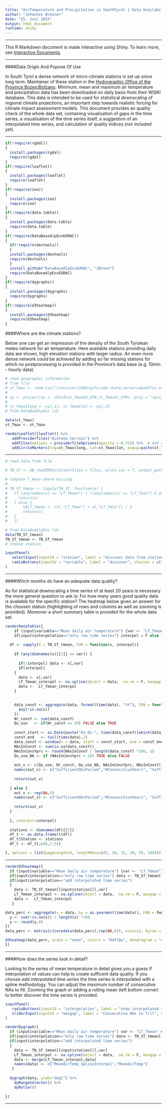 ```yaml
---
title: "AirTemperature and Precipitation in SouthTyrol | Data Availability and Quality"
author: "Johannes Brenner"
date: "25. Juni 2015"
output: html_document
runtime: shiny
---
```

  
***
  
This R Markdown document is made interactive using Shiny. To learn more, see [Interactive Documents](http://rmarkdown.rstudio.com/authoring_shiny.html).

***

####Data Origin And Pupose Of Use
 
In South Tyrol a dense network of micro-climate stations is set up since long term. Maintainer of these station in the [Hydrographic Office of the Province Bozen/Bolzano](http://www.provinz.bz.it/wetter/home.asp). Minimum, mean and maximum air temperature and precipitation data has been downloaded on daily basis from their WISKI database. This data is intended to be used for statistical downscaling of regional climate projections, an important step towards realistic forcing for climate impact assessment models.
This document provides an quality check of the whole data set, containing visualisation of gaps in the time series, a visualisation of the time series itself, a suggestion of an interpolated time series, and calculation of quality indices (not included yet).

*** 

```r
if(!require(rgdal)) 
{
  install.packages(rgdal)
  require(rgdal)
}
if(!require(leaflet)) 
{
  install.packages(leaflet)
  require(leaflet)
}
if(!require(zoo)) 
{
  install.packages(zoo)
  require(zoo)
}
if(!require(data.table)) 
{
  install.packages(data.table)
  require(data.table)
}
if(!require(DataBaseAlpEnvEURAC))
{
  if(!require(devtools))
  {
  install.packages(devtools)
  require(devtools)
  }
  install_github("DataBaseAlpEnvEURAC", "JBrenn")
  require(DataBaseAlpEnvEURAC)
}
if(!require(dygraphs))
{
  install.packages(dygraphs)
  require(dygraphs)
}
if(!require(d3heatmap))
{
  install.packages(d3heatmap)
  require(d3heatmap)
}
```

####Where are the climate stations?

Below one can get an impression of the density of the South Tyrolean meteo network for air temperature. Here available stations providing daily data are shown, high elevation stations with larger radius. An even more dense network could be achieved by adding so far missing stations for which no postprocessing is provided in the Province's data base (e.g. 10min - hourly data).

```r
# read geographic information
# from file 
# st_Tmax <- read.csv("/run/user/1000/gvfs/smb-share:server=abz02fst.eurac.edu,share=alpenv/Projekte/HiResAlp/06_Workspace/BrJ/02_data/WISKI/Stations_Tmax.csv")
# 
# xy <- project(xy =  cbind(st_Tmax$X_UTM,st_Tmax$Y_UTM), proj = "+proj=utm +zone=32 +ellps=WGS84 +units=m +no_defs", inv = T)
# 
# st_Tmax$long <- xy[,1]; st_Tmax$lat <- xy[,2]
# from DataBseAlpEnv lib

data(st_Tmax)
st_Tmax <- st_Tmax

renderLeaflet({leaflet() %>%
   addProviderTiles("Acetate.terrain") %>%
   addTiles(options = providerTileOptions(opacity = 0.75)) %>%  # Add default OpenStreetMap map tiles
   addCircleMarkers(lng=st_Tmax$long, lat=st_Tmax$lat, popup=paste(st_Tmax$NUMMER, st_Tmax$STATION_D, ", ",  st_Tmax$HOEHE, "m a.s.l"), radius = st_Tmax$HOEHE/100)})
```

***

```r
# read data from file

# TN_ST <- dB_readZRX2station(files = files, write_csv = T, output_path = "/run/user/1000/gvfs/smb-share:server=abz02fst.eurac.edu,share=alpenv/Projekte/HiResAlp/06_Workspace/BrJ/02_data/WISKI/SouthTyrol/csv/dailyData/", do.hourly = F, do.quality = F, chron = T, multivar = F)

# compute T_mean where missing
# 
# TN_ST_tmean <- lapply(TN_ST, function(x) {
#   if (any(names(x) == "LT_Tmean") | !(any(names(x) == "LT_Tmin") & any(names(x) == "LT_Tmax"))) {
#     return(x)
#   } else {
#       x$LT_Tmean <- (x[,"LT_Tmax"] + x[,"LT_Tmin"]) / 2
#       return(x)
#   }
#   })

# from DataBseAlpEnv lib
data(TN_ST_tmean)
TN_ST_tmean <- TN_ST_tmean
# choose station

inputPanel(
   selectInput(inputId = "station", label = "discover data from station", choices = names(TN_ST_tmean)),
   radioButtons(inputId = "variable", label = "discover", choices = c("Mean daily air temperature","Daily precipitation sums"), selected = "Mean daily air temperature", inline = FALSE)
)

```

***

####Which months do have an adequate data quality?

As for statistical downscaling a time series of at least 20 years is necessary the more general question to ask is: For how many years good quality data is available for the specific station? The heatmap below gives an answer for the choosen station (highlighting of rows and colomns as well as zooming is provided). Moreover a short summary table is provided for the whole data set.

```r

renderDataTable({
    if (input$variable=="Mean daily air temperature") {var <- "LT_Tmean"} else {var <- "N_1440"}
    if(input$interpolation=="only raw time series") interpol = F else interpol = T
    
  df <- sapply(X = TN_ST_tmean, FUN = function(x, interpol){
      
    if (any(dimnames(x)[[2]] == var)) {  
      
      if(!interpol) data <- x[,var]
      if(interpol)
    {
      data <- x[,var]
      LT_Tmean_interpol <- na.spline(object = data,  na.rm = F, maxgap = input$maxgap)
      data <-  LT_Tmean_interpol
    }
    

    data_consY <- aggregate(data, format(time(data), "%Y"), FUN = function(x) {
      any(!is.na(x))
    })
    Nr_consY <- sum(data_consY)
    Qu_use   <- if(Nr_consY <= 20) FALSE else TRUE
    
    consY_start <- as.Date(paste("01-01-", time(data_consY)[which(data_consY)[1]], sep=""), "%d-%m-%Y")
    consY_end   <- tail(time(data),1)
    data_consY <- window(x = data, start = consY_start, end = consY_end)
    NAsInConsY <- sum(is.na(data_consY))
    NAsInConsYprc <- round(NAsInConsY / length(data_consY) *100, 1)
    Qu_use_NA <- if (NAsInConsYprc < 10) TRUE else FALSE
    
    out_v <- c(Qu_use, Nr_consY, Qu_use_NA, NAsInConsYprc, NAsInConsY)
    names(out_v) <- c("SufficientObsPeriod","#ConsecutiveYears", "SufficientNAqual", "%NAs4consecutiveYears","#NAs4consecutiveYears")
    
    return(out_v)
    
  } else {
    out_v <- rep(NA,5)
    names(out_v) <- c("SufficientObsPeriod","#ConsecutiveYears", "SufficientNAqual", "%NAs4consecutiveYears","#NAs4consecutiveYears")
    
    return(out_v)
  }
    
  }, interpol=interpol)  
  
  stations <- dimnames(df)[[2]]
  df_t <- as.data.frame(t(df))
  df_t$Station <- stations
  df_t <- df_t[,c(6,1:5)]

}, options = list(pageLength=5, lengthMenu=c(5, 10, 15, 20, 50, 100)))

```

***

```r

renderD3heatmap({
  if (input$variable=="Mean daily air temperature") {var <- "LT_Tmean"} else {var <- "N_1440"}
  if(input$interpolation=="only raw time series") data <- TN_ST_tmean[[input$station]][,var]
  if(input$interpolation=="add interpolated time series")
  {
    data <- TN_ST_tmean[[input$station]][,var]
    LT_Tmean_interpol <- na.spline(object = data,  na.rm = F, maxgap = input$maxgap)
    data <-  LT_Tmean_interpol
   }

data_perc <- aggregate(x = data, by = as.yearmon(time(data)), FUN = function(x) {
  y <- sum(!is.na(x)) / length(x) *100
  y <- round(y,0)
})
data_perc <- matrix(c(coredata(data_perc),rep(NA,6)), ncol=12, byrow = T, dimnames = list(1990:2015,month.abb))

d3heatmap(data_perc, scale = "none", colors = "RdYlBu", dendrogram = "none", na.rm = T)
})

```

***

####How does the series look in detail?

Looking to the series of mean temperature in detail gives you a guess if interpolation of values can help to create sufficent data quality. If you choose _add interpolated time series_ the time series is interpolated with a spline methodology. You can adjust the maximum number of consecutive NAs to fill. Zooming the graph or adding a rolling mean (left bottom corner) to better discover the time series is provided.

```r
inputPanel(
   radioButtons(inputId = "interpolation", label = "show interpolated time series?", choices = c("only raw time series","add interpolated time series"), selected = "only raw time series", inline = FALSE),
   sliderInput(inputId = "maxgap", label = "Consecutive NAs to fill", min = 1, max = 30, value = 4, step = c(1:30))
)

renderDygraph({
  if (input$variable=="Mean daily air temperature") var <- "LT_Tmean" else var <- "N_1440"
  if(input$interpolation=="only raw time series") data <- TN_ST_tmean[[input$station]][,var]
  if(input$interpolation=="add interpolated time series") 
  {
    data <- TN_ST_tmean[[input$station]][,var]
    LT_Tmean_interpol <- na.spline(object = data,  na.rm = F, maxgap = input$maxgap)
    data <- merge(LT_Tmean_interpol,data)
    names(data) <- c("MeanAirTemp_SplineInterpol","MeanAirTemp")
   }
    
  dygraph(data, ylab="degC") %>%
    dyRangeSelector() %>%
    dyRoller()
  
})

```

***